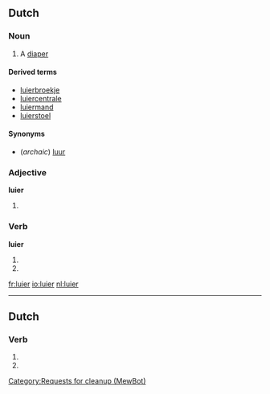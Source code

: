 ==Dutch==

===Noun===
{{nl-noun|g=m|luiers|luiertje}}

# A [[diaper]]

====Derived terms====
* [[luierbroekje]] {{n}}
* [[luiercentrale]]
* [[luiermand]]
* [[luierstoel]]

====Synonyms====
* (''archaic'') [[luur]]

===Adjective===
'''luier'''

# {{nl-adj-form|d=comp|lui}}

===Verb===
'''luier'''

# {{nl-verb-form|p=1|n=sg|t=pres|luieren}}
# {{nl-verb-form|m=imp|luieren}}

[[fr:luier]]
[[io:luier]]
[[nl:luier]]

----
==Dutch==
===Verb===
{{infl|nl}}

# {{nl-verb-form|p=1|n=sg|t=pres|m=ind|luieren}}
# {{nl-verb-form|m=imp|luieren}}
[[Category:Requests for cleanup (MewBot)]]